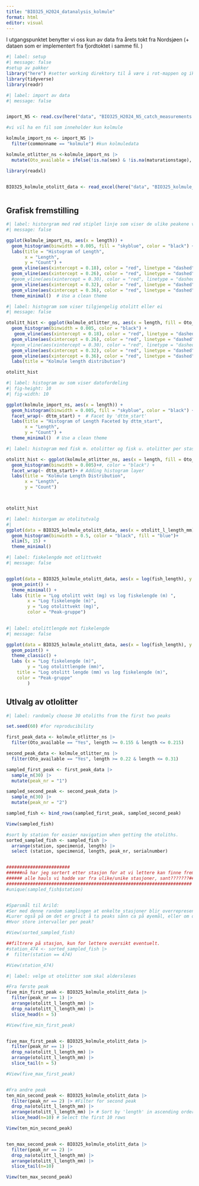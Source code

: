 ```yaml
---
title: "BIO325_H2024_datanalysis_kolmule"
format: html
editor: visual
---
```


I utgangspunktet benytter vi oss kun av data fra årets tokt fra Nordsjøen (+ dataen som er implementert fra fjordtoktet i samme fil. )

```r
#| label: setup
#| message: false
#setup av pakker
library("here") #setter working direktory til å være i rot-mappen og ikke i output
library(tidyverse)
library(readr)
```

```r
#| label: import av data
#| message: false


import_NS <- read.csv(here("data", "BIO325_H2024_NS_catch_measurements.csv")) #import av all data

#vi vil ha en fil som inneholder kun kolmule

kolmule_import_ns <- import_NS |> 
  filter(commonname == "kolmule") #kun kolmuledata

kolmule_otlitter_ns <-kolmule_import_ns |> 
  mutate(Oto_available = ifelse(!is.na(sex) & !is.na(maturationstage), "Yes", "No")) #dette dasettet inneholder antallet otolitter som er samlet inn på nordsjøtoket 2024

library(readxl)


BIO325_kolmule_otolitt_data <- read_excel(here("data", "BIO325_kolmule_otolitt_data.xlsx"))



```


## Grafisk fremstilling
```r
#| label: historgram med rød stiplet linje som viser de ulike peakene vi har valgt
#| message: false

ggplot(kolmule_import_ns, aes(x = length)) +
  geom_histogram(binwidth = 0.005, fill = "skyblue", color = "black") +  # Histogram with binwidth of 1
  labs(title = "Histogram of Length",
       x = "Length",
       y = "Count") +
  geom_vline(aes(xintercept = 0.18), color = "red", linetype = "dashed", size = 1)+
  geom_vline(aes(xintercept = 0.26), color = "red", linetype = "dashed", size = 1)+
  #geom_vline(aes(xintercept = 0.30), color = "red", linetype = "dashed", size = 1)+
  geom_vline(aes(xintercept = 0.32), color = "red", linetype = "dashed", size = 1)+
  geom_vline(aes(xintercept = 0.36), color = "red", linetype = "dashed", size = 1)+
  theme_minimal()  # Use a clean theme
```

```r
#| label: histogram som viser tilgjengelig otolitt eller ei
#| message: false

otolitt_hist <- ggplot(kolmule_otlitter_ns, aes(x = length, fill = Oto_available)) +
  geom_histogram(binwidth = 0.005, color = "black") + 
   geom_vline(aes(xintercept = 0.18), color = "red", linetype = "dashed", size = 1)+
  geom_vline(aes(xintercept = 0.26), color = "red", linetype = "dashed", size = 1)+
  #geom_vline(aes(xintercept = 0.30), color = "red", linetype = "dashed", size = 1)+
  geom_vline(aes(xintercept = 0.32), color = "red", linetype = "dashed", size = 1)+
  geom_vline(aes(xintercept = 0.36), color = "red", linetype = "dashed", size = 1)+ 
  labs(title = "Kolmule length distribution")

otolitt_hist

```

```r
#| label: histogram av som viser datofordeling
#| fig-height: 10
#| fig-width: 10

ggplot(kolmule_import_ns, aes(x = length)) +
  geom_histogram(binwidth = 0.005, fill = "skyblue", color = "black") +  # Histogram with binwidth of 1
  facet_wrap(~ dttm_start) +  # Facet by 'dttm_start'
  labs(title = "Histogram of Length Faceted by dttm_start",
       x = "Length",
       y = "Count") +
  theme_minimal()  # Use a clean theme
```



```r
#| label: histogram med fisk m. otolitter og fisk u. otolitter per stasjon

otolitt_hist <- ggplot(kolmule_otlitter_ns, aes(x = length, fill = Oto_available)) +
  geom_histogram(binwidth = 0.005)+#, color = "black") +
  facet_wrap(~ dttm_start)+ # Adding histogram layer
  labs(title = "Kolmule Length Distribution",
       x = "Length",
       y = "Count")



otolitt_hist
```

```r
#| label: historgam av otolitutvalg
#| 
ggplot(data = BIO325_kolmule_otolitt_data, aes(x = otolitt_l_length_mm), rm.na = TRUE) +
  geom_histogram(binwidth = 0.5, color = "black", fill = "blue")+
  xlim(5, 15) +
  theme_minimal()
```

```r
#| label: fiskelengde mot otlittvekt
#| message: false


ggplot(data = BIO325_kolmule_otolitt_data, aes(x = log(fish_length), y = log(otolitt_l_weight_mg) , color = as.factor(peak_nr))) +
  geom_point() +
  theme_minimal() +  
  labs (title = "Log otolitt vekt (mg) vs log fiskelengde (m) ",
        x = "Log fiskelengde (m)",
        y = "Log otolittvekt (mg)",
        color = "Peak-gruppe")
  
```

```r
#| label: otolittlengde mot fiskelengde
#| message: false

ggplot(data = BIO325_kolmule_otolitt_data, aes(x = log(fish_length), y = log(otolitt_l_length_mm), color = as.factor(peak_nr))) + 
  geom_point() +
  theme_classic() +
  labs (x = "Log fiskelengde (m)",
        y = "Log otolittlengde (mm)",
    title = "Log otolitt lengde (mm) vs log fiskelengde (m)",
    color = "Peak-gruppe"
        )


```


## Utlvalg av otlolitter

```r
#| label: randomly choose 30 otoliths from the first two peaks

set.seed(60) #for reproducibility

first_peak_data <- kolmule_otlitter_ns |> 
  filter(Oto_available == "Yes", length >= 0.155 & length <= 0.215)

second_peak_data <- kolmule_otlitter_ns |> 
  filter(Oto_available == "Yes", length >= 0.22 & length <= 0.31)

sampled_first_peak <- first_peak_data |> 
  sample_n(30) |> 
  mutate(peak_nr = "1")

sampled_second_peak <- second_peak_data |> 
  sample_n(30) |> 
  mutate(peak_nr = "2")

sampled_fish <- bind_rows(sampled_first_peak, sampled_second_peak) 

View(sampled_fish)

#sort by station for easier navigation when getting the otoliths. 
sorted_sampled_fish <- sampled_fish |> 
  arrange(station, specimenid, length) |> 
  select (station, specimenid, length, peak_nr, serialnumber)


########################
######nå har jeg sortert etter stasjon for at vi lettere kan finne frem til riktig otolitt.##
###### alle hauls vi hadde var fra ulike/unike stasjoner, sant???????########################
######################################################################
#unique(sampled_fish$station)


#Spørsmål til Arild:
#Ser med denne random samplingen at enkelte stasjoner blir overrepresentert. Hva har dette å si?
#Lurer også på om det er greit å ta peaks sånn ca på øyemål, eller om det blir biased?
#Hvor store intervaller per peak?

#View(sorted_sampled_fish)

```

```r
##filtrere på stasjon, kun for lettere oversikt eventuelt. 
#station_474 <- sorted_sampled_fish |> 
#  filter(station == 474)

#View(station_474)
```


```r
#| label: velge ut otolitter som skal aldersleses

#Fra første peak
five_min_first_peak <- BIO325_kolmule_otolitt_data |> 
  filter(peak_nr == 1) |> 
  arrange(otolitt_l_length_mm) |> 
  drop_na(otolitt_l_length_mm) |> 
  slice_head(n = 5)

#View(five_min_first_peak)


five_max_first_peak <- BIO325_kolmule_otolitt_data |> 
  filter(peak_nr == 1) |> 
  drop_na(otolitt_l_length_mm) |>
  arrange(otolitt_l_length_mm) |> 
  slice_tail(n = 5)

#View(five_max_first_peak)


#Fra andre peak
ten_min_second_peak <- BIO325_kolmule_otolitt_data |> 
  filter(peak_nr == 2) |> #Filter for second peak
  drop_na(otolitt_l_length_mm) |>
  arrange(otolitt_l_length_mm) |> # Sort by 'length' in ascending order
  slice_head(n=10) # Select the first 10 rows

View(ten_min_second_peak)


ten_max_second_peak <- BIO325_kolmule_otolitt_data |> 
  filter(peak_nr == 2) |> 
  drop_na(otolitt_l_length_mm) |>
  arrange(otolitt_l_length_mm) |> 
  slice_tail(n=10) 

View(ten_max_second_peak)

```


